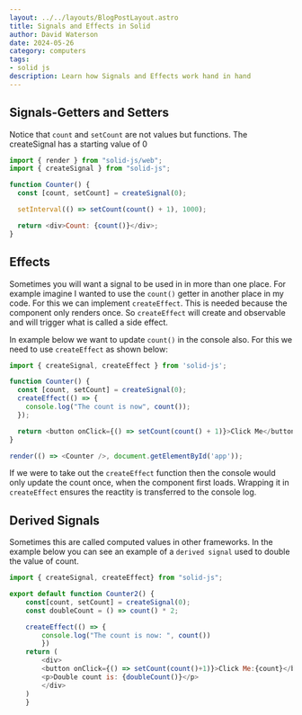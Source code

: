 ```yaml
---
layout: ../../layouts/BlogPostLayout.astro
title: Signals and Effects in Solid
author: David Waterson
date: 2024-05-26
category: computers
tags:
- solid js
description: Learn how Signals and Effects work hand in hand
---
```


## Signals-Getters and Setters

Notice that `count` and `setCount` are not values but functions.  The createSignal has a starting value of 0

```js
import { render } from "solid-js/web";
import { createSignal } from "solid-js";

function Counter() {
  const [count, setCount] = createSignal(0);

  setInterval(() => setCount(count() + 1), 1000);

  return <div>Count: {count()}</div>;
}
```
## Effects

Sometimes you will want a signal to be used in in more than one place. For example imagine I wanted to use the `count()` getter in another place in my code. For this we can implement `createEffect`. This is needed because the component only renders once. So `createEffect` will create and observable and will trigger what is called a side effect.

In example below we want to update `count()` in the console also. For this we need to use `createEffect` as shown below:

```js
import { createSignal, createEffect } from 'solid-js';

function Counter() {
  const [count, setCount] = createSignal(0);
  createEffect(() => {
    console.log("The count is now", count());
  });

  return <button onClick={() => setCount(count() + 1)}>Click Me</button>;
}

render(() => <Counter />, document.getElementById('app'));
```

If we were to take out the `createEffect` function then the console would only update the count once, when the component first loads. Wrapping it in `createEffect` ensures the reactity is transferred to the console log. 

## Derived Signals
Sometimes this are called computed values in other frameworks.
In the example below you can see an example of a `derived signal` used to double the value of count.

```js
import { createSignal, createEffect} from "solid-js";

export default function Counter2() {
    const[count, setCount] = createSignal(0);
    const doubleCount = () => count() * 2;

    createEffect(() => {
        console.log("The count is now: ", count())
        })
    return (
        <div>
        <button onClick={() => setCount(count()+1)}>Click Me:{count}</button>
        <p>Double count is: {doubleCount()}</p>
        </div>
    )
    }
  ```